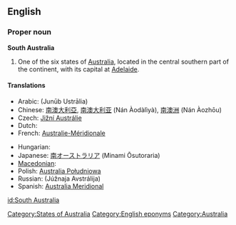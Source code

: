 {{wikipedia}}
==English==

===Proper noun===
'''South Australia'''

# One of the six states of [[Australia]], located in the central southern part of the continent, with its capital at [[Adelaide]].

====Translations====
{{trans-top|Australian state}}
* Arabic: {{Arab|[[جنوب أستراليا]]}} (Junūb Ustrālia)
* Chinese: [[南澳大利亞]], [[南澳大利亚]] (Nán Àodàlìyà), [[南澳洲]] (Nán Àozhōu)
* Czech: [[Jižní Austrálie]]
* Dutch: {{t+|nl|Zuid-Australië}}
* French: [[Australie-Méridionale]] {{f}}
{{trans-mid}}
* Hungarian: {{t|hu|Dél-Ausztrália}}
* Japanese: [[南オーストラリア]] (Minami Ōsutoraria)
* [[Macedonian]]: {{t|mk|Јужна Австралија|f|tr=Júžna Avstrálija|xs=Macedonian}}
* Polish: [[Australia Południowa]]
* Russian: {{t|ru|Южная Австралия|f|sc=Cyrl}} (Júžnaja Avstrálija)
* Spanish: [[Australia Meridional]]
{{trans-bottom}}

[[Category:States of Australia]]
[[Category:English eponyms]]
[[Category:Australia]]

[[id:South Australia]]